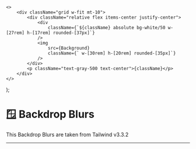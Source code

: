
<Meta title="Tokens/Backdrop Blur" />

    <>
        <div className="grid w-fit mt-10">
            <div className="relative flex items-center justify-center">
                <div
                    className={`${className} absolute bg-white/50 w-[27rem] h-[17rem] rounded-[37px]`}
                />
                <img
                    src={Background}
                    className={` w-[30rem] h-[20rem] rounded-[35px]`}
                />
            </div>
            <p className="text-gray-500 text-center">{className}</p>
        </div>
    </>
);

# 🪟 Backdrop Blurs

This Backdrop Blurs are taken from Tailwind v3.3.2

---

<BackdropBlur className="backdrop-blur-none"/>
<BackdropBlur className="backdrop-blur-sm"/>
<BackdropBlur className="backdrop-blur"/>
<BackdropBlur className="backdrop-blur-md"/>
<BackdropBlur className="backdrop-blur-lg"/>
<BackdropBlur className="backdrop-blur-xl"/>
<BackdropBlur className="backdrop-blur-2xl"/>
<BackdropBlur className="backdrop-blur-3xl"/>
